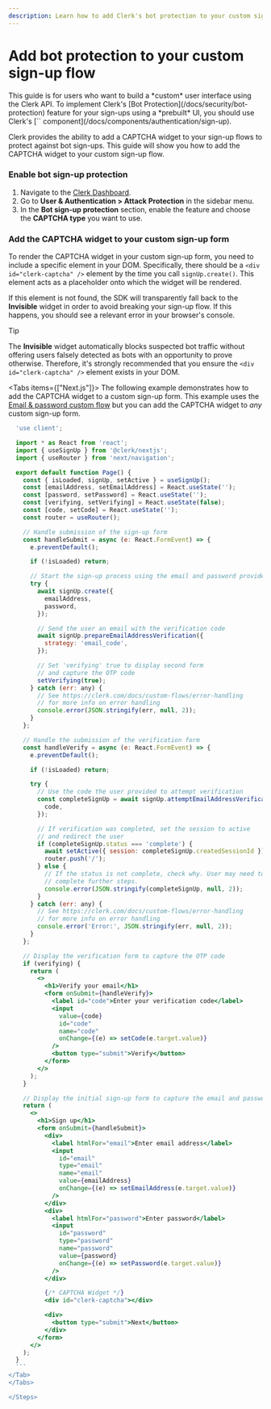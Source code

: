 ```yaml
---
description: Learn how to add Clerk's bot protection to your custom sign-up flow.
---
```


# Add bot protection to your custom sign-up flow

<Callout type="warning">
  This guide is for users who want to build a *custom* user interface using the Clerk API. To implement Clerk's [Bot Protection](/docs/security/bot-protection) feature for your sign-ups using a *prebuilt* UI, you should use Clerk's [`<SignUp />` component](/docs/components/authentication/sign-up).
</Callout>

Clerk provides the ability to add a CAPTCHA widget to your sign-up flows to protect against bot sign-ups. This guide will show you how to add the CAPTCHA widget to your custom sign-up flow.

<Steps>

### Enable bot sign-up protection

1. Navigate to the [Clerk Dashboard](https://dashboard.clerk.com/last-active?path=user-authentication/attack-protection).
1. Go to **User & Authentication > Attack Protection** in the sidebar menu.
1. In the **Bot sign-up protection** section, enable the feature and choose the **CAPTCHA type** you want to use.

### Add the CAPTCHA widget to your custom sign-up form

To render the CAPTCHA widget in your custom sign-up form, you need to include a specific element in your DOM. Specifically, there should be a `<div id="clerk-captcha" />` element by the time you call `signUp.create()`. This element acts as a placeholder onto which the widget will be rendered.

If this element is not found, the SDK will transparently fall back to the **Invisible** widget in order to avoid breaking your sign-up flow. If this happens, you should see a relevant error in your browser's console.

> [!TIP]
> The **Invisible** widget automatically blocks suspected bot traffic without offering users falsely detected as bots with an opportunity to prove otherwise. Therefore, it's strongly recommended that you ensure the `<div id="clerk-captcha" />` element exists in your DOM.

<Tabs items={["Next.js"]}>
  <Tab>
  The following example demonstrates how to add the CAPTCHA widget to a custom sign-up form. This example uses the [Email & password custom flow](/docs/custom-flows/email-password) but you can add the CAPTCHA widget to _any_ custom sign-up form.

  ```jsx {{ filename: 'app/sign-up/[[...sign-up]]/page.tsx', mark: [117, 118] }}
    'use client';

    import * as React from 'react';
    import { useSignUp } from '@clerk/nextjs';
    import { useRouter } from 'next/navigation';

    export default function Page() {
      const { isLoaded, signUp, setActive } = useSignUp();
      const [emailAddress, setEmailAddress] = React.useState('');
      const [password, setPassword] = React.useState('');
      const [verifying, setVerifying] = React.useState(false);
      const [code, setCode] = React.useState('');
      const router = useRouter();

      // Handle submission of the sign-up form
      const handleSubmit = async (e: React.FormEvent) => {
        e.preventDefault();

        if (!isLoaded) return;

        // Start the sign-up process using the email and password provided
        try {
          await signUp.create({
            emailAddress,
            password,
          });

          // Send the user an email with the verification code
          await signUp.prepareEmailAddressVerification({
            strategy: 'email_code',
          });

          // Set 'verifying' true to display second form
          // and capture the OTP code
          setVerifying(true);
        } catch (err: any) {
          // See https://clerk.com/docs/custom-flows/error-handling
          // for more info on error handling
          console.error(JSON.stringify(err, null, 2));
        }
      };

      // Handle the submission of the verification form
      const handleVerify = async (e: React.FormEvent) => {
        e.preventDefault();

        if (!isLoaded) return;

        try {
          // Use the code the user provided to attempt verification
          const completeSignUp = await signUp.attemptEmailAddressVerification({
            code,
          });

          // If verification was completed, set the session to active
          // and redirect the user
          if (completeSignUp.status === 'complete') {
            await setActive({ session: completeSignUp.createdSessionId });
            router.push('/');
          } else {
            // If the status is not complete, check why. User may need to
            // complete further steps.
            console.error(JSON.stringify(completeSignUp, null, 2));
          }
        } catch (err: any) {
          // See https://clerk.com/docs/custom-flows/error-handling
          // for more info on error handling
          console.error('Error:', JSON.stringify(err, null, 2));
        }
      };

      // Display the verification form to capture the OTP code
      if (verifying) {
        return (
          <>
            <h1>Verify your email</h1>
            <form onSubmit={handleVerify}>
              <label id="code">Enter your verification code</label>
              <input
                value={code}
                id="code"
                name="code"
                onChange={(e) => setCode(e.target.value)}
              />
              <button type="submit">Verify</button>
            </form>
          </>
        );
      }

      // Display the initial sign-up form to capture the email and password
      return (
        <>
          <h1>Sign up</h1>
          <form onSubmit={handleSubmit}>
            <div>
              <label htmlFor="email">Enter email address</label>
              <input
                id="email"
                type="email"
                name="email"
                value={emailAddress}
                onChange={(e) => setEmailAddress(e.target.value)}
              />
            </div>
            <div>
              <label htmlFor="password">Enter password</label>
              <input
                id="password"
                type="password"
                name="password"
                value={password}
                onChange={(e) => setPassword(e.target.value)}
              />
            </div>

            {/* CAPTCHA Widget */}
            <div id="clerk-captcha"></div>

            <div>
              <button type="submit">Next</button>
            </div>
          </form>
        </>
      );
    }
    ```
  </Tab>
</Tabs>

</Steps>
